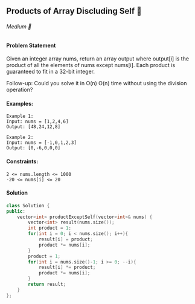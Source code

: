 ## Products of Array Discluding Self 🎯
###### Medium 🤨
#### Problem Statement

Given an integer array nums, return an array output where output[i] is the product of all the elements of nums except nums[i].
Each product is guaranteed to fit in a 32-bit integer.

Follow-up: Could you solve it in O(n)
O(n) time without using the division operation?


#### Examples:
```
Example 1:
Input: nums = [1,2,4,6]
Output: [48,24,12,8]
```
```
Example 2:
Input: nums = [-1,0,1,2,3]
Output: [0,-6,0,0,0]
```
#### Constraints:
```
2 <= nums.length <= 1000
-20 <= nums[i] <= 20
```
#### Solution
```cpp
class Solution {
public:
    vector<int> productExceptSelf(vector<int>& nums) {
        vector<int> result(nums.size());
        int product = 1;
        for(int i = 0; i < nums.size(); i++){
            result[i] = product;
            product *= nums[i];
        }
        product = 1;
        for(int i = nums.size()-1; i >= 0; --i){
            result[i] *= product;
            product *= nums[i];
        }
        return result;
    }
};
```